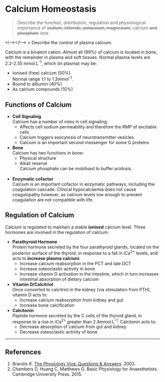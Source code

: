 # Calcium Homeostasis

> Describe the function, distribution, regulation and physiological importance of ~~sodium, chloride, potassium, magnesium,~~ calcium ~~and phosphate~~ ions 

<!--></!-->
> Describe the control of plasma calcium.

Calcium is a bivalent cation. Almost all (99%) of calcium is located in bone, with the remainder in plasma and soft tissues. Normal plasma levels are 2.2-2.55 mmol.L^-1^, which (in plasma) may be:

* Ionised (free) calcium (50%)\
Normal range 1.1 to 1.3mmol^-1^.
* Bound to albumin (40%)
* As calcium compounds (10%)

## Functions of Calcium

* **Cell Signaling**\
Calcium has a number of roles in cell signaling:
  * Affects cell sodium permeability and therefore the RMP of excitable cells
  * Calcium triggers exocytosis of neurotransmitter vesicles
  * Calcium is an important second messenger for some G proteins
\

* **Bone**\
Calcium has two functions in bone:
  * Physical structure
  * Alkali reserve\
  Calcium phosphate can be mobilised to buffer acidosis.
\
\
* **Enzymatic cofactor**\
Calcium is an important cofactor in enzymatic pathways, including the coagulation cascade. Clinical hypocalcaemia does not cause coagulopathy however, as calcium levels low enough to prevent coagulation are not compatible with life.

## Regulation of Calcium

Calcium is regulated to maintain a stable **ionised** calcium level. Three hormones are involved in the regulation of calcium:

* **Parathyroid Hormone**\
Protein hormone secreted by the four parathyroid glands, located on the posterior surface of the thyroid, in response to a fall in iCa^2+^ levels, and acts to **increase plasma calcium**:
  * Increase calcium reabsorption in the PCT and late DCT
  * Increase osteoclastic activity in bone
  * Increase vitamin D activation in the intestine, which in turn increases intestinal absorption of dietary calcium


* **Vitamin D/Calcitriol**\
Once converted to calcitriol in the kidney (via stimulation from PTH), vitamin D acts to:
  * Increase calcium reabsorption from kidney and gut
  * Increase bone calcification


* **Calcitonin**\
Peptide hormone secreted by the C cells of the thyroid gland, in response to a rise in iCa^2+^ greater than 2.4mmol.L^-1^. Calcitonin acts to:
  * Decrease absorption of calcium from gut and kidney
  * Decrease osteoclastic activity of bone

---
## References

1. Brandis K. [The Physiology Viva: Questions & Answers](http://www.anaesthesiamcq.com/vivabook.php). 2003.
2. Chambers D, Huang C, Matthews G. Basic Physiology for Anaesthetists. Cambridge University Press. 2015.